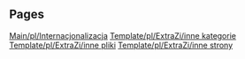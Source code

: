 
== Pages ==
[[Main/pl/Internacjonalizacja]]
[[Template/pl/ExtraZi/inne kategorie]]
[[Template/pl/ExtraZi/inne pliki]]
[[Template/pl/ExtraZi/inne strony]]
